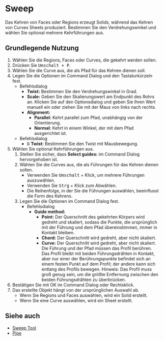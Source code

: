 
# Sweep

<Reference shortcut="Umschalt + P" command="Sweep" button="Rechts von Command Bar" buttonIcon="button-sweep" />

Das Kehren von Faces oder Regions erzeugt Solids, während das Kehren von Curves Sheets produziert. Bestimmen Sie den Verdrehungswinkel und wählen Sie optional mehrere Kehrführungen aus.

## Grundlegende Nutzung

1. Wählen Sie die Regions, Faces oder Curves, die gekehrt werden sollen.
2. Drücken Sie <kbd>Umschalt + P</kbd>.
3. Wählen Sie die Curve aus, die als Pfad für das Kehren dienen soll.
4. Legen Sie die Optionen im Command Dialog und den Tastaturkürzeln fest.
   - <Kst>Befehlsdialog</Kst>
      - **Twist:** Bestimmen Sie den Verdrehungswinkel in Grad.
      - **Scale:** Geben Sie den Skalierungswert am Endpunkt des Rohrs an. Klicken Sie auf den Optionsdialog und geben Sie Ihren Wert manuell ein oder ziehen Sie mit der Maus von links nach rechts.
      - **Alignment:** 
         - **Parallel:** Kehrt parallel zum Pfad, unabhängig von der Orientierung.
         - **Normal:** Kehrt in einem Winkel, der mit dem Pfad ausgerichtet ist.
   - <Kst>Befehlsdialog</Kst>
      - <kbd>D</kbd> **Twist:** Bestimmen Sie den Twist mit Mausbewegung.
5. Wählen Sie optional Kehrführungen aus.
      1. Stellen Sie sicher, dass **Select guides:** im Command Dialog hervorgehoben ist.
      2. Wählen Sie die Curves aus, die als Führungen für das Kehren dienen sollen.
         - Verwenden Sie <kbd>Umschalt</kbd> + Klick, um mehrere Führungen auszuwählen.
         - Verwenden Sie <kbd>Strg</kbd> + Klick zum Abwählen.
         - Die Reihenfolge, in der Sie die Führungen auswählen, beeinflusst die Form des Kehrens.
      3. Legen Sie die Optionen im Command Dialog fest.
         - <Kst>Befehlsdialog</Kst>
            - **Guide method:**
               - **Point:** Der Querschnitt des gekehrten Körpers wird gedreht und skaliert, sodass die Punkte, die ursprünglich mit der Führung und dem Pfad übereinstimmen, immer in Kontakt bleiben.
               - **Chord:**  Der Querschnitt wird gedreht, aber nicht skaliert.
               - **Curve:** Der Querschnitt wird gedreht, aber nicht skaliert. Die Führung und der Pfad müssen das Profil berühren. Das Profil bleibt mit beiden Führungsdrähten in Kontakt, aber nur einer der Berührungspunkte befindet sich an einem festen Punkt auf dem Profil; der andere kann sich entlang des Profils bewegen.
               Hinweis: Das Profil muss groß genug sein, um die größte Entfernung zwischen den beiden Führungsdrähten zu überbrücken.
6. Bestätigen Sie mit OK im Command Dialog oder Rechtsklick.
7. Das erstellte Objekt hängt von der ursprünglichen Auswahl ab.
   - Wenn Sie Regions und Faces auswählen, wird ein Solid erstellt.
   - Wenn Sie eine Curve auswählen, wird ein Sheet erstellt.

<VideoPlayer fileName="sweep"/>

## Siehe auch
- [Sweep Tool](sweep-solid-tool)
- [Pipe](pipe)